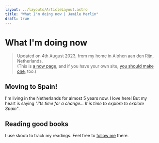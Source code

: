 ```yaml
---
layout: ../layouts/ArticleLayout.astro
title: "What I'm doing now | Jamile Merlin"
draft: true
---
```


# What I'm doing now

> Updated on 4th August 2023, from my home in Alphen aan den Rijn, Netherlands.  
> (This is <a href="https://nownownow.com/about">a now page</a>, and if you have your own site, <a href="https://nownownow.com/about">you should make one</a>, too.)

## Moving to Spain!
I'm living in the Netherlands for almost 5 years now. I love here!
But my heart is saying _"I'ts time for a change... It is time to explore to explore Spain"_.

## Reading good books
I use skoob to track my readings. Feel free to <a href="https://www.skoob.com.br/share/user/JamiMerlin">follow me</a> there.
